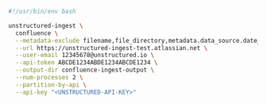 ```bash Shell
#!/usr/bin/env bash

unstructured-ingest \
  confluence \
  --metadata-exclude filename,file_directory,metadata.data_source.date_processed \
  --url https://unstructured-ingest-test.atlassian.net \
  --user-email 12345678@unstructured.io \
  --api-token ABCDE1234ABDE1234ABCDE1234 \
  --output-dir confluence-ingest-output \
  --num-processes 2 \
  --partition-by-api \
  --api-key "<UNSTRUCTURED-API-KEY>"
```
